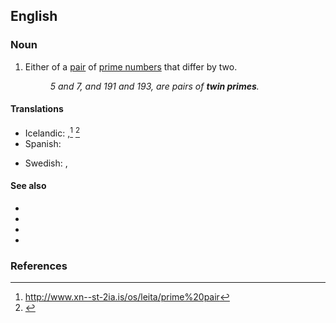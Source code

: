 ==English==

===Noun===
{{wikipedia}}
{{en-noun}}

# {{lb|en|mathematics}} Either of a [[pair]] of [[prime number]]s that differ by two.
#: ''5 and 7, and 191 and 193, are pairs of '''twin primes'''.''

====Translations====
{{trans-top|either of a pair of prime numbers that differ by two}}
* Icelandic: {{t|is|frumtalnatvíburi|m}},<ref>http://www.xn--st-2ia.is/os/leita/prime%20pair</ref> {{t|is|tvíburafrumtala|f}}<ref>{{webofscience|7351|Til hvers notum við frumtölur?|What are prime numbers good for?}}</ref>
* Spanish: {{t|es|primo gemelo|m}}
{{trans-mid}}
* Swedish: {{t|sv|tvillingprimtal|n}}, {{t+|sv|primtalstvilling}}
{{trans-bottom}}

====See also====
* {{l|en|cousin prime}}
* {{l|en|prime constellation}}
* {{l|en|sexy prime}}
* {{l|en|twin prime pair}}

===References===
<references/>
